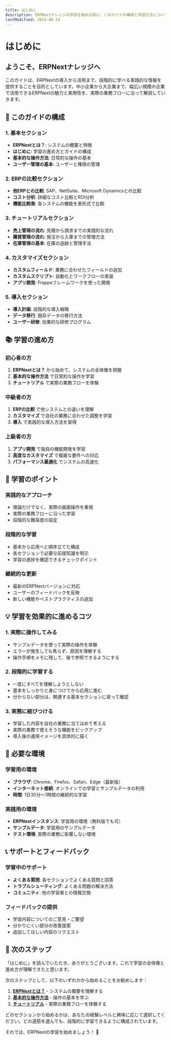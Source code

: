 ```yaml
---
title: はじめに
description: ERPNextナレッジの学習を始める前に、このガイドの構成と学習方法について説明します
lastModified: 2024-08-24
---
```


# はじめに

## ようこそ、ERPNextナレッジへ

このガイドは、ERPNextの導入から活用まで、段階的に学べる実践的な情報を提供することを目的としています。中小企業から大企業まで、幅広い規模の企業で活用できるERPNextの魅力と実用性を、実際の業務フローに沿って解説していきます。

## 🎯 このガイドの構成

### 1. 基本セクション
- **ERPNextとは？**: システムの概要と特徴
- **はじめに**: 学習の進め方とガイドの構成
- **基本的な操作方法**: 日常的な操作の基本
- **ユーザー管理の基本**: ユーザーと権限の管理

### 2. ERPの比較セクション
- **他ERPとの比較**: SAP、NetSuite、Microsoft Dynamicsとの比較
- **コスト分析**: 詳細なコスト比較とROI分析
- **機能比較表**: 各システムの機能を表形式で比較

### 3. チュートリアルセクション
- **売上管理の流れ**: 見積から請求までの実践的な流れ
- **購買管理の流れ**: 発注から入庫までの管理方法
- **在庫管理の基本**: 在庫の追跡と管理手法

### 4. カスタマイズセクション
- **カスタムフィールド**: 業務に合わせたフィールドの追加
- **カスタムスクリプト**: 自動化とワークフローの実装
- **アプリ開発**: Frappeフレームワークを使った開発

### 5. 導入セクション
- **導入計画**: 段階的な導入戦略
- **データ移行**: 既存データの移行方法
- **ユーザー研修**: 効果的な研修プログラム

## 📚 学習の進め方

### 初心者の方
1. **ERPNextとは？** から始めて、システムの全体像を把握
2. **基本的な操作方法** で日常的な操作を学習
3. **チュートリアル** で実際の業務フローを体験

### 中級者の方
1. **ERPの比較** で他システムとの違いを理解
2. **カスタマイズ** で自社の業務に合わせた調整を学習
3. **導入** で実践的な導入方法を習得

### 上級者の方
1. **アプリ開発** で独自の機能開発を学習
2. **高度なカスタマイズ** で複雑な要件への対応
3. **パフォーマンス最適化** でシステムの高速化

## 🚀 学習のポイント

### 実践的なアプローチ
- 理論だけでなく、実際の画面操作を重視
- 実際の業務フローに沿った学習
- 段階的な難易度の設定

### 段階的な学習
- 基本から応用へと順序立てた構成
- 各セクションで必要な前提知識を明示
- 学習の進捗を確認できるチェックポイント

### 継続的な更新
- 最新のERPNextバージョンに対応
- ユーザーのフィードバックを反映
- 新しい機能やベストプラクティスの追加

## 💡 学習を効果的に進めるコツ

### 1. 実際に操作してみる
- サンプルデータを使って実際の操作を体験
- エラーが発生しても焦らず、原因を理解する
- 操作手順をメモに残して、後で参照できるようにする

### 2. 段階的に学習する
- 一度にすべてを理解しようとしない
- 基本をしっかりと身につけてから応用に進む
- 分からない部分は、関連する基本セクションに戻って確認

### 3. 実務に結びつける
- 学習した内容を自社の業務に当てはめて考える
- 実際の業務で使えそうな機能をピックアップ
- 導入後の運用イメージを具体的に描く

## 🔧 必要な環境

### 学習用の環境
- **ブラウザ**: Chrome、Firefox、Safari、Edge（最新版）
- **インターネット接続**: オンラインでの学習とサンプルデータの利用
- **時間**: 1日30分〜1時間の継続的な学習

### 実践用の環境
- **ERPNextインスタンス**: 学習用の環境（無料版でも可）
- **サンプルデータ**: 学習用のサンプルデータ
- **テスト環境**: 実際の業務に影響しない環境

## 📞 サポートとフィードバック

### 学習中のサポート
- **よくある質問**: 各セクションでよくある質問と回答
- **トラブルシューティング**: よくある問題の解決方法
- **コミュニティ**: 他の学習者との情報交換

### フィードバックの提供
- 学習内容についてのご意見・ご要望
- 分かりにくい部分の改善提案
- 追加してほしい内容のリクエスト

## 🎉 次のステップ

「はじめに」を読んでいただき、ありがとうございます。これで学習の全体像と進め方が理解できたと思います。

次のステップとして、以下のいずれかから始めることをお勧めします：

1. **[ERPNextとは？](/knowledge/erpnext)** - システムの概要を理解する
2. **[基本的な操作方法](/knowledge/basic-operations)** - 操作の基本を学ぶ
3. **[チュートリアル](/knowledge/tutorial/sales-flow)** - 実際の業務フローを体験する

どのセクションから始めるかは、あなたの経験レベルと興味に応じて選択してください。どの道筋を選んでも、段階的に学習できるように構成されています。

それでは、ERPNextの学習を始めましょう！ 🚀
